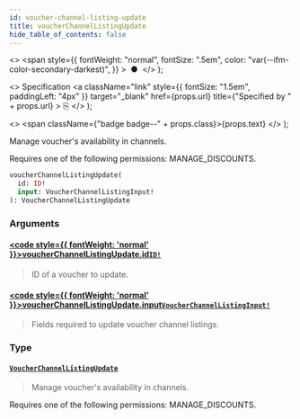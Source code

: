 ```yaml
---
id: voucher-channel-listing-update
title: voucherChannelListingUpdate
hide_table_of_contents: false
---
```


  <>
    <span
      style={{
        fontWeight: "normal",
        fontSize: ".5em",
        color: "var(--ifm-color-secondary-darkest)",
      }}
    >
      &nbsp;●&nbsp;
    </span>
  </>
);

  <>
    Specification
    <a
      className="link"
      style={{ fontSize: "1.5em", paddingLeft: "4px" }}
      target="\_blank"
      href={props.url}
      title={"Specified by " + props.url}
    >
      ⎘
    </a>
  </>
);

  <>
    <span className={"badge badge--" + props.class}>{props.text}</span>
  </>
);

Manage voucher's availability in channels.

Requires one of the following permissions: MANAGE_DISCOUNTS.

```graphql
voucherChannelListingUpdate(
  id: ID!
  input: VoucherChannelListingInput!
): VoucherChannelListingUpdate
```

### Arguments

#### [<code style={{ fontWeight: 'normal' }}>voucherChannelListingUpdate.<b>id</b></code>](#)<Bullet />[`ID!`](../../../api-reference/miscellaneous/scalars/id) <Badge class="secondary" text="non-null"/> <Badge class="secondary" text="scalar"/> <Badge class="secondary" text="miscellaneous"/>

> ID of a voucher to update.

#### [<code style={{ fontWeight: 'normal' }}>voucherChannelListingUpdate.<b>input</b></code>](#)<Bullet />[`VoucherChannelListingInput!`](../../../api-reference/discounts/inputs/voucher-channel-listing-input) <Badge class="secondary" text="non-null"/> <Badge class="secondary" text="input"/> <Badge class="secondary" text="discounts"/>

> Fields required to update voucher channel listings.

### Type

#### [`VoucherChannelListingUpdate`](../../../api-reference/discounts/objects/voucher-channel-listing-update) <Badge class="secondary" text="object"/> <Badge class="secondary" text="discounts"/>

> Manage voucher's availability in channels.

Requires one of the following permissions: MANAGE_DISCOUNTS.

>
